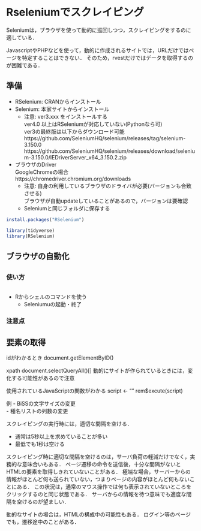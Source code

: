 # Rseleniumでスクレイピング {#rselenium}

Seleniumは，ブラウザを使って動的に巡回しつつ，スクレイピングをするのに適している．

JavascriptやPHPなどを使って，動的に作成されるサイトでは，URLだけではページを特定することはできない．
そのため，rvestだけではデータを取得するのが困難である．

## 準備


- RSelenium: CRANからインストール   
- Selenium: 本家サイトからインストール    
  - 注意: ver3.xxx をインストールする    
  ver4.0 以上はRSeleniumが対応していない(Pythonなら可)    
  ver3の最終版は以下からダウンロード可能   
  https://github.com/SeleniumHQ/selenium/releases/tag/selenium-3.150.0   
  https://github.com/SeleniumHQ/selenium/releases/download/selenium-3.150.0/IEDriverServer_x64_3.150.2.zip   
- ブラウザのDriver   
  GoogleChromeの場合   
  https://chromedriver.chromium.org/downloads
  - 注意: 自身の利用しているブラウザのドライバが必要(バージョンも合致させる)   
  ブラウザが自動updateしていることがあるので，バージョンは要確認   
  - Seleniumと同じフォルダに保存する   

```r
install.packages("RSelenium")
```

```r
library(tidyverse)
library(RSelenium)
```



## ブラウザの自動化



## 

### 使い方


```r
```

- Rからシェルのコマンドを使う    
  - Seleniumuの起動・終了    


### 注意点

## 要素の取得

idがわかるとき
document.getElementByID()

xpath
document.selectQueryAll()[]
動的にサイトが作られているときには，変化する可能性があるので注意


使用されているJavaScriptの関数がわかる
script <- ""
rem$excute(script)

例
- BiSSの文字サイズの変更   
- 種名リストの列数の変更   

スクレイピングの実行時には，適切な間隔を空ける．

- 通常は5秒以上を求めていることが多い   
- 最低でも1秒は空ける   

スクレイピング時に適切な間隔を空けるのは，サーバ負荷の軽減だけでなく，実務的な意味合いもある．
ページ遷移の命令を送信後，十分な間隔がないとHTMLの要素を取得しきれていないことがある．
極端な場合，サーバーからの情報がほとんど何も送られていない，つまりページの内容がほとんど何もないことにある．
この状況は，通常のマウス操作では何も表示されていないところをクリックするのと同じ状態である．
サーバからの情報を待つ意味でも適度な間隔を空けるのが望ましい．


動的なサイトの場合は，HTMLの構成中の可能性もある．
ログイン等のページでも，遷移途中のことがある．

